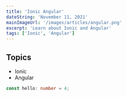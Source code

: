 ```yaml
---
title: 'Ionic Angular'
dateString: 'November 11, 2021'
mainImageUrl: '/images/articles/angular.png'
excerpt: 'Learn about Ionic and Angular'
tags: ['Ionic', 'Angular']
---
```


<BlogHeaderComponent
  title={title}
  dateString={dateString}
  mainImageUrl={mainImageUrl}
/>

## Topics 

- Ionic 
- Angular

```typescript
const hello: number = 4;
```
